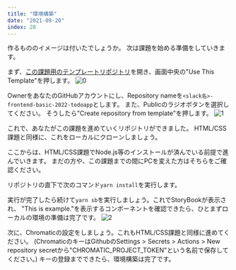 ```yaml
---
title: "環境構築"
date: "2021-09-20"
index: 20
---
```


作るもののイメージは付いたでしょうか。
次は課題を始める準備をしていきます。

まず、[この課題用のテンプレートリポジトリ](https://github.com/shinonome-inc/frontend-basic-2022-todoapp-template)を開き、画面中央の"Use This Template"を押します。
![0](./images/environment-0.png)

OwnerをあなたのGitHubアカウントにし、Repository nameを`<slack名>-frontend-basic-2022-todoapp`とします。
また、Publicのラジオボタンを選択してください。
そうしたら"Create repository from template"を押します。
![1](./images/environment-1.png)

これで、あなたがこの課題を進めていくリポジトリができました。
HTML/CSS課題と同様に、これをローカルにクローンしましょう。

ここからは、HTML/CSS課題でNode.js等のインストールが済んでいる前提で進んでいきます。
まだの方や、この課題までの間にPCを変えた方はそちらをご確認ください。

リポジトリの直下で次のコマンド`yarn install`を実行します。

実行が完了したら続けて`yarn sb`を実行しましょう。これでStoryBookが表示され、
"This is example."を表示するコンポーネントを確認できたら、ひとまずローカルの環境の準備は完了です。
![2](./images/environment-2.png)

次に、Chromaticの設定をしましょう。これもHTML/CSS課題と同様に進めてください。
(ChromaticのキーはGithubのSettings > Secrets > Actions > New repository secretから"CHROMATIC_PROJECT_TOKEN"という名前で保存してください。)
キーの登録までできたら、環境構築は完了です。
